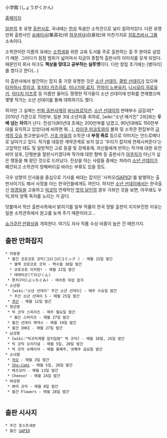 小学館 (しょうがくかん)

[http://www.shogakukan.co.jp/|소학관 홈페이지]

[[일본]]의 초 유명 [[출판사]]로, 국내에는 [[한자]] 독음인 소학관으로 널리 알려저있다. 다른 유명 만화 출판사인 [[슈에이샤]](集英社)와 [[하쿠센샤]](白泉社)와 마찬가지로 [[히토츠바시 그룹]] 소속이다.

소학관이란 이름의 유래는 [[초등학생|소학생]]을 위한 교육 도서를 주로 출판하는 걸 주 분야로 삼았기 때문. 그러다가 점점 범위가 넓어져서 지금의 종합적 출판사의 이미지를 갖게 되었다. 때문인지 회사 마크도 '''책상을 맞대고 공부하는 실루엣'''이다. 다만 창립 초기에는 [병아리]를 썼다고 한다(...)

이 출판사에서 발간하는 잡지 중 가장 유명한 것은 [[소년 선데이]], [[클럽 선데이]]가 있으며
[[타카하시 루미코]], [[후지타 카즈히로]], [[미나가와 료지]], [[안자이 노부유키]], [[니시모리 히로유키]], [[아다치 미츠루]] 등 이름만 들어도 쟁쟁한 작가들이 소년 선데이에 만화를 연재했으며 몇몇 작가는 소년 선데이를 통해 데뷔하기도 했다.

하지만 그 실체는 [[만화 출판사]]계의 [[바닝프로덕션]]. [[소년 선데이]]의 판매부수 급감과[* 2010년 기준으로 70만부, 일본 3대 소년지중 최하로, [wiki:"소년 매거진" 2위]와는 '''두배 넘는 차이'''가 난다. 전성기(80년대 초에는 200만부를 넘겼고, 90년대에도 150만부대를 유지하고 있었다)에 비하면 뭐...], [[라이쿠 마코토]]와의 불화 및 소학관 편집부의 [[금색의 갓슈]] 원고분실사건, [[신조 마유]]의 소학관 내 '''부정 폭로''' 등으로 이미지는 안드로메다로 날아가고 있다. 작가를 대등한 계약관계로 보지 않고 '우리가 잡지에 연재시켜준다'는 고압적인 태도 및 일방적인 고료 동결 및 강제휴재, 자신들에게 반하는 작가에 대한 유언비어 살포, 단행본을 절판시키겠다며 작가에 대한 협박 등 출판사가 [[야쿠자]]가 아닌가 싶은 행동을 해 왔던 것으로 드러났다. 진상을 아는 사람들 중에는 차라리 [[소년 선데이]]가 폐간되고 소학관이 망해버리길 바라는 부류도 있을 정도.

극우 성향의 인사들을 중심으로 기사를 써대는 잡지인 '사피오([[SAPIO]])'를 발행하는 출판사이기도 해서 사정을 아는 한국인들에게도 까인다. 하지만 [[소년 선데이]]에서는 한국출신 [[양경일]]을 고용하고 [[빅코믹]] 연재작인 [[맛의 달인]]의 경우 극좌인 것을 보면, 아무래도 우익,좌익 양쪽 독자를 노리는 거 같다. 


덧붙여서 학산 출판사측에서 밝히기를 일부 작품의 한국 정발 출판이 지지부진한 이유는 일본 소학관측에서 원고를 늦게 주기 때문이라고...  

[[쇼가쿠칸 만화상]]을 개최한다. 여기도 자사 작품 수상 비중이 높은 건 매한가지.

== 출판 만화잡지 ==
 * 아동향
  * 월간 코로코로 코믹(コロコロコミック ) - 매월 15일 발간
   * 별책 코로코로 코믹 - 짝수월 30일 발간
   * 코로코로 이치방! - 매월 21일 발간
   * 테레비군(てれびくん) 
  * 풋치구미(ぷっちぐみ) - 여아층 대상 잡지
 * 소년향
  * [wiki:"소년 선데이" 주간 소년 선데이] - 매주 수요일 발간
   * 주간 소년 선데이 S - 매월 25일 발간
  * [[겟산]] - 매월 12일 발간
 * 청년향
  * 빅 코믹 스피리츠 - 매주 월요일 발간
   * 월간 스피리츠 - 매월 27일 발간
  * 월간 선데이 제넥스 - 매월 19일 발간
  * 월간 IKKI - 매월 27일 발간
 * 남성향
  * [wiki:"빅코믹계열 잡지일람" 빅 코믹] - 매월 10일, 25일 발간
  * 빅 코믹 오리지널 - 매월 5일, 20일 발간
  * 빅 코믹 슈페리어 - 매월 둘째주, 넷째주 금요일 발간
 * 소녀향
  * [[챠오]] - 매월 3일 발간
  * [[Sho-Comi]] - 매월 5일, 20일 발간
  * 베츠코미 - 매월 13일 발간
  * Cheese! - 매월 24일 발간
 * 여성향
  * 쁘띠 코믹 - 매월 8일 발간
  * 월간 Flowers - 매월 28일 발간
    

== 출판 시사지 ==
 * 주간 포스트세븐
 * 월간 [[SAPIO]]

